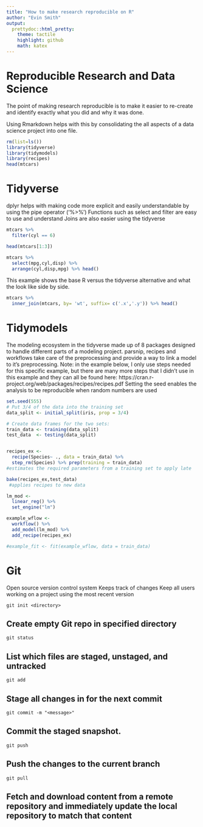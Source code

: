 ---
title: "How to make research reproducible on R"
author: "Evin Smith"
output:
  prettydoc::html_pretty:
    theme: tactile
    highlight: github
    math: katex
---
# Reproducible Research and Data Science
The point of making research reproducible is to make it easier to re-create  and identify exactly what you did and why it was done.

Using Rmarkdown helps with this by consolidating the all aspects of a data science project into one file.

```{r setup, include=FALSE}
rm(list=ls())
library(tidyverse)
library(tidymodels)
library(recipes)
head(mtcars)
```

# Tidyverse

dplyr helps with making code more explicit and easily understandable by using the pipe operator ('%>%')
Functions such as select and filter are easy to use and understand 
Joins are also easier using the tidyverse

```{r, warning=FALSE}
mtcars %>% 
  filter(cyl == 6)

head(mtcars[1:3])

mtcars %>% 
  select(mpg,cyl,disp) %>% 
  arrange(cyl,disp,mpg) %>% head()

```
This example shows the base R versus the tidyverse alternative and what the look like side by side.

```{r, warning=FALSE}
mtcars %>% 
  inner_join(mtcars, by= 'wt', suffix= c('.x','.y')) %>% head()

```

# Tidymodels
The modeling ecosystem in the tidyverse made up of 8 packages designed to handle different parts of a modeling project.
parsnip, recipes and workflows take care of the preprocessing and provide a way to link a model to it's preprocessing. 
Note: in the example below, I only use steps needed for this specific example, but there are many more steps that I didn't use in this example and they can all be found here: https://cran.r-project.org/web/packages/recipes/recipes.pdf
Setting the seed enables the analysis to be reproducible when random numbers are used

```{r, warning=FALSE}
set.seed(555)
# Put 3/4 of the data into the training set 
data_split <- initial_split(iris, prop = 3/4)

# Create data frames for the two sets:
train_data <- training(data_split)
test_data  <- testing(data_split)


recipes_ex <- 
  recipe(Species~ ., data = train_data) %>%
  step_rm(Species) %>% prep(training = train_data)
#estimates the required parameters from a training set to apply late

bake(recipes_ex,test_data)
 #applies recipes to new data 

lm_mod <- 
  linear_reg() %>% 
  set_engine("lm")

example_wflow <- 
  workflow() %>% 
  add_model(lm_mod) %>% 
  add_recipe(recipes_ex)

#example_fit <- fit(example_wflow, data = train_data)
```


# Git
Open source version control system
Keeps track of changes
Keep all users working on a project using the most recent version

`git init <directory>`

## Create empty Git repo in specified directory

`git status`

## List which files are staged, unstaged, and untracked

`git add`

## Stage all changes in for the next commit

`git commit -m "<message>"`

## Commit the staged snapshot.

`git push` 

## Push the changes to the current branch 

`git pull` 

## Fetch and download content from a remote repository and immediately update the local repository to match that content






